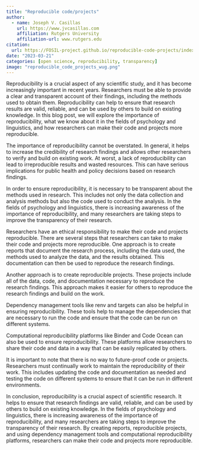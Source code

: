 ```yaml
---
title: "Reproducible code/projects"
author: 
  - name: Joseph V. Casillas
    url: https://www.jvcasillas.com
    affiliation: Rutgers University
    affiliation-url: www.rutgers.edu
citation: 
  url: https://FOSIL-project.github.io/reproducible-code-projects/index.html
date: "2023-03-21"
categories: [open science, reproducibility, transparency]
image: "reproducible_code_projects_wug.png"
---
```




Reproducibility is a crucial aspect of any scientific study, and it has become increasingly important in recent years. Researchers must be able to provide a clear and transparent account of their findings, including the methods used to obtain them. Reproducibility can help to ensure that research results are valid, reliable, and can be used by others to build on existing knowledge. In this blog post, we will explore the importance of reproducibility, what we know about it in the fields of psychology and linguistics, and how researchers can make their code and projects more reproducible.

The importance of reproducibility cannot be overstated. In general, it helps to increase the credibility of research findings and allows other researchers to verify and build on existing work. At worst, a lack of reproducibility can lead to irreproducible results and wasted resources. This can have serious implications for public health and policy decisions based on research findings.

In order to ensure reproducibility, it is necessary to be transparent about the methods used in research. This includes not only the data collection and analysis methods but also the code used to conduct the analysis. In the fields of psychology and linguistics, there is increasing awareness of the importance of reproducibility, and many researchers are taking steps to improve the transparency of their research.

Researchers have an ethical responsibility to make their code and projects reproducible. There are several steps that researchers can take to make their code and projects more reproducible. One approach is to create reports that document the research process, including the data used, the methods used to analyze the data, and the results obtained. This documentation can then be used to reproduce the research findings.

Another approach is to create reproducible projects. These projects include all of the data, code, and documentation necessary to reproduce the research findings. This approach makes it easier for others to reproduce the research findings and build on the work.

Dependency management tools like renv and targets can also be helpful in ensuring reproducibility. These tools help to manage the dependencies that are necessary to run the code and ensure that the code can be run on different systems.

Computational reproducibility platforms like Binder and Code Ocean can also be used to ensure reproducibility. These platforms allow researchers to share their code and data in a way that can be easily replicated by others.

It is important to note that there is no way to future-proof code or projects. Researchers must continually work to maintain the reproducibility of their work. This includes updating the code and documentation as needed and testing the code on different systems to ensure that it can be run in different environments.

In conclusion, reproducibility is a crucial aspect of scientific research. It helps to ensure that research findings are valid, reliable, and can be used by others to build on existing knowledge. In the fields of psychology and linguistics, there is increasing awareness of the importance of reproducibility, and many researchers are taking steps to improve the transparency of their research. By creating reports, reproducible projects, and using dependency management tools and computational reproducibility platforms, researchers can make their code and projects more reproducible.
